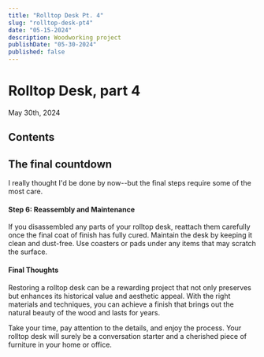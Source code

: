 ```yaml
---
title: "Rolltop Desk Pt. 4"
slug: "rolltop-desk-pt4"
date: "05-15-2024"
description: Woodworking project
publishDate: "05-30-2024"
published: false
---
```


# Rolltop Desk, part 4

May 30th, 2024

## Contents

## The final countdown

I really thought I'd be done by now--but the final steps require some of the
most care.

#### Step 6: Reassembly and Maintenance

If you disassembled any parts of your rolltop desk, reattach them carefully once
the final coat of finish has fully cured. Maintain the desk by keeping it clean
and dust-free. Use coasters or pads under any items that may scratch the
surface.

#### Final Thoughts

Restoring a rolltop desk can be a rewarding project that not only preserves but
enhances its historical value and aesthetic appeal. With the right materials and
techniques, you can achieve a finish that brings out the natural beauty of the
wood and lasts for years.

Take your time, pay attention to the details, and enjoy the process. Your
rolltop desk will surely be a conversation starter and a cherished piece of
furniture in your home or office.
